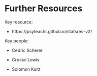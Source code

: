 # Further Resources

Key resource: 

- https://psyteachr.github.io/statsres-v2/

Key people: 

- Cedric Scherer

- Crystal Lewis

- Solomon Kurz
